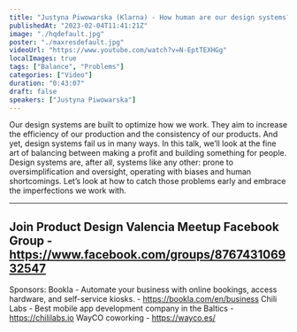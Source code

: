 ```yaml
---
title: "Justyna Piwowarska (Klarna) - How human are our design systems?"
publishedAt: "2023-02-04T11:41:21Z"
image: "./hqdefault.jpg"
poster: "./maxresdefault.jpg"
videoUrl: "https://www.youtube.com/watch?v=N-EptTEXHGg"
localImages: true
tags: ["Balance", "Problems"]
categories: ["Video"]
duration: "0:43:07"
draft: false
speakers: ["Justyna Piwowarska"]
---
```


Our design systems are built to optimize how we work. They aim to increase the efficiency of our production and the consistency of our products. And yet, design systems fail us in many ways.
In this talk, we’ll look at the fine art of balancing between making a profit and building something for people. Design systems are, after all, systems like any other: prone to oversimplification and oversight, operating with biases and human shortcomings. Let’s look at how to catch those problems early and embrace the imperfections we work with.

---

## Join Product Design Valencia Meetup Facebook Group - https://www.facebook.com/groups/876743106932547

Sponsors:
Bookla - Automate your business with online bookings, access hardware, and self-service kiosks. - https://bookla.com/en/business
Chili Labs - Best mobile app development company in the Baltics - https://chililabs.io
WayCO coworking - https://wayco.es/
